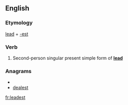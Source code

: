 ==English==

===Etymology===
[[lead]] + [[-est]]

===Verb===
{{en-verb form}}

# {{archaic}} Second-person singular present simple form of '''[[lead]]'''

===Anagrams===
* {{alphagram|adeelst}}
* [[dealest#English|dealest]]

[[fr:leadest]]